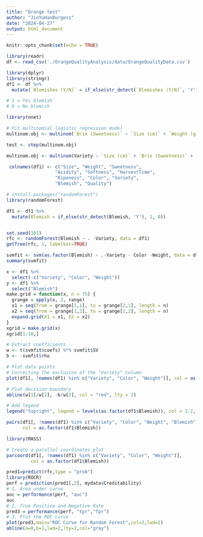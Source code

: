 ```yaml
---
title: "Orange test"
author: "JinYuHanBurgess"
date: "2024-04-27"
output: html_document
---
```


```r
knitr::opts_chunk$set(echo = TRUE)
```


```r
library(readr)
df <- read_csv('./OrangeQualityAnalysis/data/OrangeQualityData.csv')
```

```r
library(dplyr)
library(stringr)
df1 <- df %>%
  mutate(`Blemishes (Y/N)` = if_else(str_detect(`Blemishes (Y/N)`, 'Y'), "Y", "N"))

# 1 = Yes blemish
# 0 = No blemish
```

```r
library(nnet)

# Fit multinomial logistic regression model
multinom.obj <- multinom(`Brix (Sweetness)` ~ `Size (cm)` + `Weight (g)` + `pH (Acidity)` + `Softness (1-5)` + `HarvestTime (days)` + `Ripeness (1-5)` + `Blemishes (Y/N)` + `Quality (1-5)`, data = df1)

test <- step(multinom.obj)


```

```r
multinom.obj <- multinom(Variety ~ `Size (cm)` + `Brix (Sweetness)` + `pH (Acidity)` + `Quality (1-5)`, data = df1)
```

```r
 colnames(df1) <- c("Size", "Weight", "Sweetness",
                  "Acidity", "Softness", "HarvestTime", 
                  "Ripeness", "Color", "Variety", 
                  "Blemish", "Quality")

```

```r
# install.packages("randomForest")
library(randomForest)

df1 <- df1 %>%
  mutate(Blemish = if_else(str_detect(Blemish, 'Y'), 1, 0))


set.seed(101)
rfc <- randomForest(Blemish ~ . -Variety, data = df1)
getTree(rfc, 1, labelVar=TRUE)
```

```r

svmfit <- svm(as.factor(Blemish) ~ .-Variety - Color -Weight, data = df1, kernel = "linear", cost = 0.1, scale = FALSE, max_iter = 1000)
summary(svmfit)
```

```r
x <- df1 %>%
  select(-c("Variety", "Color", "Weight"))
y <- df1 %>%
  select("Blemish")
make.grid = function(x, n = 75) {
  grange = apply(x, 2, range)
  x1 = seq(from = grange[1,1], to = grange[2,1], length = n)
  x2 = seq(from = grange[1,2], to = grange[2,2], length = n)
  expand.grid(X1 = x1, X2 = x2)
}
xgrid = make.grid(x)
xgrid[1:10,]
```

```r
# Extract coefficients
w <- t(svmfit$coefs) %*% svmfit$SV
b <- -svmfit$rho

# Plot data points
# Correcting the exclusion of the "Variety" column
plot(df1[, !names(df1) %in% c("Variety", "Color", "Weight")], col = as.factor(df1$Blemish), pch = 20)

# Plot decision boundary
abline(w[1]/w[2], -b/w[2], col = "red", lty = 2)

# Add legend
legend("topright", legend = levels(as.factor(df1$Blemish)), col = 1:2, pch = 1, title = "Blemish")


```

```r
pairs(df1[, !names(df1) %in% c("Variety", "Color", "Weight", "Blemish")], 
      col = as.factor(df1$Blemish))
```

```r
library(MASS)

# Create a parallel coordinates plot
parcoord(df1[, !names(df1) %in% c("Variety", "Color", "Weight")], 
         col = as.factor(df1$Blemish))
```

```r
pred1=predict(rfc,type = "prob")
library(ROCR)
perf = prediction(pred1[,2], mydata$Creditability)
# 1. Area under curve
auc = performance(perf, "auc")
auc
# 2. True Positive and Negative Rate
pred3 = performance(perf, "tpr","fpr")
# 3. Plot the ROC curve
plot(pred3,main="ROC Curve for Random Forest",col=2,lwd=2)
abline(a=0,b=1,lwd=2,lty=2,col="gray")
```




